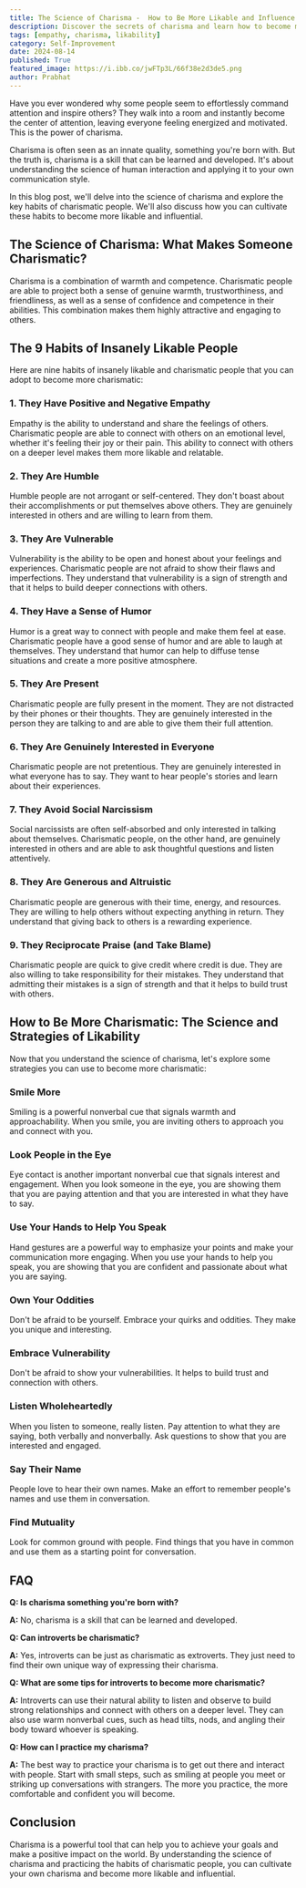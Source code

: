 ```yaml
---
title: The Science of Charisma -  How to Be More Likable and Influence People
description: Discover the secrets of charisma and learn how to become more likable and influential. This blog post explores the science of charisma, the key habits of charismatic people, and practical strategies you can use to cultivate your own charisma.
tags: [empathy, charisma, likability]
category: Self-Improvement
date: 2024-08-14
published: True
featured_image: https://i.ibb.co/jwFTp3L/66f38e2d3de5.png
author: Prabhat
---
```



Have you ever wondered why some people seem to effortlessly command attention and inspire others? They walk into a room and instantly become the center of attention, leaving everyone feeling energized and motivated. This is the power of charisma.

Charisma is often seen as an innate quality, something you're born with. But the truth is, charisma is a skill that can be learned and developed. It's about understanding the science of human interaction and applying it to your own communication style.

In this blog post, we'll delve into the science of charisma and explore the key habits of charismatic people. We'll also discuss how you can cultivate these habits to become more likable and influential.

## The Science of Charisma: What Makes Someone Charismatic?

Charisma is a combination of warmth and competence. Charismatic people are able to project both a sense of genuine warmth, trustworthiness, and friendliness, as well as a sense of confidence and competence in their abilities. This combination makes them highly attractive and engaging to others.

## The 9 Habits of Insanely Likable People

Here are nine habits of insanely likable and charismatic people that you can adopt to become more charismatic:

### 1. They Have Positive and Negative Empathy

Empathy is the ability to understand and share the feelings of others. Charismatic people are able to connect with others on an emotional level, whether it's feeling their joy or their pain. This ability to connect with others on a deeper level makes them more likable and relatable.

### 2. They Are Humble

Humble people are not arrogant or self-centered. They don't boast about their accomplishments or put themselves above others. They are genuinely interested in others and are willing to learn from them.

### 3. They Are Vulnerable

Vulnerability is the ability to be open and honest about your feelings and experiences. Charismatic people are not afraid to show their flaws and imperfections. They understand that vulnerability is a sign of strength and that it helps to build deeper connections with others.

### 4. They Have a Sense of Humor

Humor is a great way to connect with people and make them feel at ease. Charismatic people have a good sense of humor and are able to laugh at themselves. They understand that humor can help to diffuse tense situations and create a more positive atmosphere.

### 5. They Are Present

Charismatic people are fully present in the moment. They are not distracted by their phones or their thoughts. They are genuinely interested in the person they are talking to and are able to give them their full attention.

### 6. They Are Genuinely Interested in Everyone

Charismatic people are not pretentious. They are genuinely interested in what everyone has to say. They want to hear people's stories and learn about their experiences.

### 7. They Avoid Social Narcissism

Social narcissists are often self-absorbed and only interested in talking about themselves. Charismatic people, on the other hand, are genuinely interested in others and are able to ask thoughtful questions and listen attentively.

### 8. They Are Generous and Altruistic

Charismatic people are generous with their time, energy, and resources. They are willing to help others without expecting anything in return. They understand that giving back to others is a rewarding experience.

### 9. They Reciprocate Praise (and Take Blame)

Charismatic people are quick to give credit where credit is due. They are also willing to take responsibility for their mistakes. They understand that admitting their mistakes is a sign of strength and that it helps to build trust with others.

## How to Be More Charismatic: The Science and Strategies of Likability

Now that you understand the science of charisma, let's explore some strategies you can use to become more charismatic:

### Smile More

Smiling is a powerful nonverbal cue that signals warmth and approachability. When you smile, you are inviting others to approach you and connect with you.

### Look People in the Eye

Eye contact is another important nonverbal cue that signals interest and engagement. When you look someone in the eye, you are showing them that you are paying attention and that you are interested in what they have to say.

### Use Your Hands to Help You Speak

Hand gestures are a powerful way to emphasize your points and make your communication more engaging. When you use your hands to help you speak, you are showing that you are confident and passionate about what you are saying.

### Own Your Oddities

Don't be afraid to be yourself. Embrace your quirks and oddities. They make you unique and interesting.

### Embrace Vulnerability

Don't be afraid to show your vulnerabilities. It helps to build trust and connection with others.

### Listen Wholeheartedly

When you listen to someone, really listen. Pay attention to what they are saying, both verbally and nonverbally. Ask questions to show that you are interested and engaged.

### Say Their Name

People love to hear their own names. Make an effort to remember people's names and use them in conversation.

### Find Mutuality

Look for common ground with people. Find things that you have in common and use them as a starting point for conversation.

## FAQ

**Q: Is charisma something you're born with?**

**A:** No, charisma is a skill that can be learned and developed.

**Q: Can introverts be charismatic?**

**A:** Yes, introverts can be just as charismatic as extroverts. They just need to find their own unique way of expressing their charisma.

**Q: What are some tips for introverts to become more charismatic?**

**A:** Introverts can use their natural ability to listen and observe to build strong relationships and connect with others on a deeper level. They can also use warm nonverbal cues, such as head tilts, nods, and angling their body toward whoever is speaking.

**Q: How can I practice my charisma?**

**A:** The best way to practice your charisma is to get out there and interact with people. Start with small steps, such as smiling at people you meet or striking up conversations with strangers. The more you practice, the more comfortable and confident you will become.

## Conclusion

Charisma is a powerful tool that can help you to achieve your goals and make a positive impact on the world. By understanding the science of charisma and practicing the habits of charismatic people, you can cultivate your own charisma and become more likable and influential.
